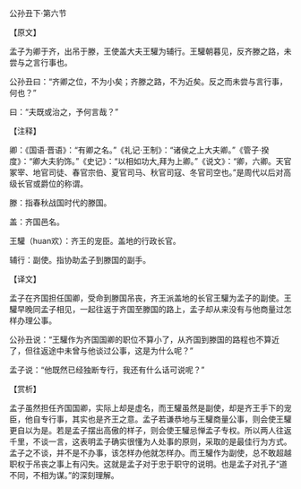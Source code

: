 

公孙丑下·第六节

【原文】

孟子为卿于齐，出吊于滕，王使盖大夫王驩为辅行。王驩朝暮见，反齐滕之路，未尝与之言行事也。

公孙丑曰：“齐卿之位，不为小矣；齐滕之路，不为近矣。反之而未尝与言行事，何也？”

曰：“夫既或治之，予何言哉？”

【注释】

卿：《国语·晋语》：“有卿之名。”《礼记·王制》：“诸侯之上大夫卿。”《管子·揆度》：“卿大夫豹饰。”《史记》：“以相如功大,拜为上卿。”《说文》：“卿，六卿。天官冢宰、地官司徒、春官宗伯、夏官司马、秋官司寇、冬官司空也。”是周代以后对高级长官或爵位的称谓。

滕：指春秋战国时代的滕国。

盖：齐国邑名。

王驩（huan欢）：齐王的宠臣。盖地的行政长官。

辅行：副使。指协助孟子到滕国的副手。

【译文】

孟子在齐国担任国卿，受命到滕国吊丧，齐王派盖地的长官王驩为孟子的副使。王驩早晚同孟子相见，一起往返于齐国至滕国的路上，孟子却从来没有与他商量过怎样办理公事。

公孙丑说：“王驩作为齐国国卿的职位不算小了，从齐国到滕国的路程也不算近了，但往返途中未曾与他谈过公事，这是为什么呢？”

孟子说：“他既然已经独断专行，我还有什么话可说呢？”

【赏析】

孟子虽然担任齐国国卿，实际上却是虚名，而王驩虽然是副使，却是齐王手下的宠臣，他自专行事，其实也是齐王之意。孟子若谦恭地与王驩商量公事，则会使王驩更自以为是。若是孟子摆出高傲的样子，则会使王驩忌惮孟子专权。所以两人往返千里，不谈一言，这表明孟子确实很懂为人处事的原则，采取的是最佳行为方式。孟子之不谈，并不是不办事，该怎样办他就怎样办。而王驩作为副使，总不敢超越职权于吊丧之事上有闪失。这就是孟子对于忠于职守的说明。也是孟子对孔子“道不同，不相为谋。”的深刻理解。

